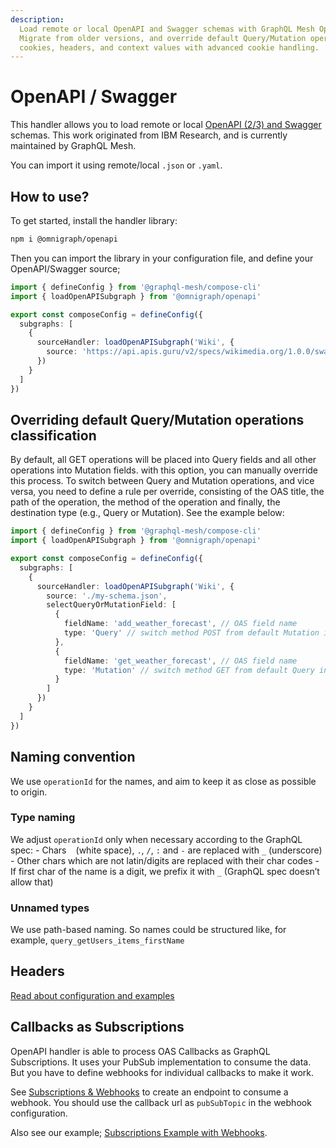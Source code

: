 ```yaml
---
description:
  Load remote or local OpenAPI and Swagger schemas with GraphQL Mesh OpenAPI/ Swagger handler.
  Migrate from older versions, and override default Query/Mutation operations classification. Accept
  cookies, headers, and context values with advanced cookie handling.
---
```



# OpenAPI / Swagger

This handler allows you to load remote or local [OpenAPI (2/3) and Swagger](https://swagger.io)
schemas. This work originated from IBM Research, and is currently maintained by GraphQL Mesh.

You can import it using remote/local `.json` or `.yaml`.

## How to use?

To get started, install the handler library:

```sh npm2yarn
npm i @omnigraph/openapi
```

Then you can import the library in your configuration file, and define your OpenAPI/Swagger source;

```ts filename="mesh.config.ts"
import { defineConfig } from '@graphql-mesh/compose-cli'
import { loadOpenAPISubgraph } from '@omnigraph/openapi'

export const composeConfig = defineConfig({
  subgraphs: [
    {
      sourceHandler: loadOpenAPISubgraph('Wiki', {
        source: 'https://api.apis.guru/v2/specs/wikimedia.org/1.0.0/swagger.yaml'
      })
    }
  ]
})
```

## Overriding default Query/Mutation operations classification

By default, all GET operations will be placed into Query fields and all other operations into
Mutation fields. with this option, you can manually override this process. To switch between Query
and Mutation operations, and vice versa, you need to define a rule per override, consisting of the
OAS title, the path of the operation, the method of the operation and finally, the destination type
(e.g., Query or Mutation). See the example below:

```ts filename="mesh.config.ts"
import { defineConfig } from '@graphql-mesh/compose-cli'
import { loadOpenAPISubgraph } from '@omnigraph/openapi'

export const composeConfig = defineConfig({
  subgraphs: [
    {
      sourceHandler: loadOpenAPISubgraph('Wiki', {
        source: './my-schema.json',
        selectQueryOrMutationField: [
          {
            fieldName: 'add_weather_forecast', // OAS field name
            type: 'Query' // switch method POST from default Mutation into Query
          },
          {
            fieldName: 'get_weather_forecast', // OAS field name
            type: 'Mutation' // switch method GET from default Query into Mutation
          }
        ]
      })
    }
  ]
})
```

## Naming convention

We use `operationId` for the names, and aim to keep it as close as possible to origin.

### Type naming

We adjust `operationId` only when necessary according to the GraphQL spec: - Chars ` ` (white
space), `.`, `/`, `:` and `-` are replaced with `_` (underscore) - Other chars which are not
latin/digits are replaced with their char codes - If first char of the name is a digit, we prefix it
with `_` (GraphQL spec doesn’t allow that)

### Unnamed types

We use path-based naming. So names could be structured like, for example,
`query_getUsers_items_firstName`

## Headers

[Read about configuration and examples](/v1/source-handlers#setting-headers)

## Callbacks as Subscriptions

OpenAPI handler is able to process OAS Callbacks as GraphQL Subscriptions. It uses your PubSub
implementation to consume the data. But you have to define webhooks for individual callbacks to make
it work.

See [Subscriptions & Webhooks](https://the-guild.dev/graphql/mesh/v1/subscriptions-webhooks) to
create an endpoint to consume a webhook. You should use the callback url as `pubSubTopic` in the
webhook configuration.

Also see our example;
[Subscriptions Example with Webhooks](https://codesandbox.io/s/github/ardatan/graphql-mesh/tree/master/examples/v1-next/openapi-subscriptions).
